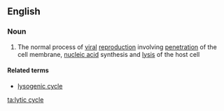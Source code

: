 ==English==

===Noun===
{{wikipedia}}
{{en-noun|head=[[lytic]] [[cycle]]}}

# {{lb|en|biology}} The normal process of [[viral]] [[reproduction]] involving [[penetration]] of the cell membrane, [[nucleic acid]] synthesis and [[lysis]] of the host cell

====Related terms====
* [[lysogenic cycle]]

[[ta:lytic cycle]]